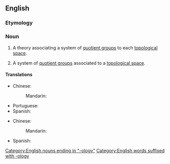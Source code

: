 ==English==
{{wikipedia}}

===Etymology===
{{prefix|en|co|homology}}

===Noun===
{{en-noun|cohomologies}}

# {{lb|en|mathematics}} A theory associating a system of [[quotient group]]s to each [[topological space]].
# {{lb|en|mathematics}} A system of [[quotient group]]s associated to a [[topological space]].
[[Category:English nouns ending in "-ology"]]
[[Category:English words suffixed with -ology]]

====Translations====
{{trans-top|theory}}
* Chinese:
*: Mandarin: {{t|cmn|上同调|tr=shàngtóngdiào|sc=Hani}}
{{trans-mid}}
* Portuguese: {{t|pt|cohomologia|f}}
* Spanish: {{t|es|cohomología|f}}
{{trans-bottom}}

{{trans-top|system}}
* Chinese:
*: Mandarin: {{t|cmn|上同调|tr=shàngtóngdiào|sc=Hani}}
{{trans-mid}}
* Spanish: {{t|es|cohomología|f}}
{{trans-bottom}}